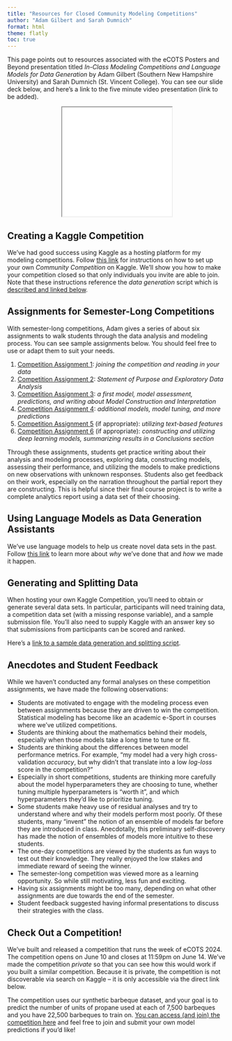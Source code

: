 ```yaml
---
title: "Resources for Closed Community Modeling Competitions"
author: "Adam Gilbert and Sarah Dumnich"
format: html
theme: flatly
toc: true
---
```


This page points out to resources associated with the eCOTS Posters and Beyond presentation titled *In-Class Modeling Competitions and Language Models for Data Generation* by Adam Gilbert (Southern New Hampshire University) and Sarah Dumnich (St. Vincent College). You can see our slide deck below, and here's a link to the five minute video presentation (link to be added).

<center>

<iframe class="slide-deck" src="eCOTS_SlideDeck.html" width="50%" height="250"></iframe>

</center>

## Creating a Kaggle Competition

We've had good success using Kaggle as a hosting platform for my modeling competitions. Follow [this link](https://agmath.github.io/eCOTSmodelingComps/HostingKaggleCompetitions.html){target="_blank"} for instructions on how to set up your own *Community Competition* on Kaggle. We'll show you how to make your competition closed so that only individuals you invite are able to join. Note that these instructions reference the *data generation* script which is [described and linked below](#data-gen).

## Assignments for Semester-Long Competitions

With semester-long competitions, Adam gives a series of about six assignments to walk students through the data analysis and modeling process. You can see sample assignments below. You should feel free to use or adapt them to suit your needs.

1. [Competition Assignment 1](https://agmath.github.io/ClassificationCourse/CA1.html){target="_blank"}: *joining the competition and reading in your data*
2. [Competition Assignment 2](https://agmath.github.io/ClassificationCourse/CA2.html){target="_blank"}: *Statement of Purpose and Exploratory Data Analysis*
3. [Competition Assignment 3](https://agmath.github.io/ClassificationCourse/CA3.html){target="_blank"}: *a first model, model assessment, predictions, and writing about Model Construction and Interpretation*
4. [Competition Assignment 4](https://agmath.github.io/ClassificationCourse/CA4.html){target="_blank"}: *additional models, model tuning, and more predictions*
5. [Competition Assignment 5](https://agmath.github.io/ClassificationCourse/CA5.html){target="_blank"} (if appropriate): *utilizing text-based features*
6. [Competition Assignment 6](https://agmath.github.io/ClassificationCourse/CA6.html){target="_blank"} (if appropriate): *constructing and utilizing deep learning models, summarizing results in a Conclusions section*

Through these assignments, students get practice writing about their analysis and modeling processes, exploring data, constructing models, assessing their performance, and utilizing the models to make predictions on new observations with unknown responses. Students also get feedback on their work, especially on the narration throughout the partial report they are constructing. This is helpful since their final course project is to write a complete analytics report using a data set of their choosing.

## Using Language Models as Data Generation Assistants

We've use language models to help us create novel data sets in the past. Follow [this link](https://agmath.github.io/eCOTSmodelingComps/LLM_DataGen.html){target="_blank"} to learn more about *why* we've done that and *how* we made it happen.

## Generating and Splitting Data{#data-gen}

When hosting your own Kaggle Competition, you'll need to obtain or generate several data sets. In particular, participants will need training data, a competition data set (with a missing response variable), and a sample submission file. You'll also need to supply Kaggle with an answer key so that submissions from participants can be scored and ranked.

Here's a [link to a sample data generation and splitting script](https://github.com/agmath/eCOTSmodelingComps/blob/main/BarbequeComp_DataGen.r){target="_blank"}.

## Anecdotes and Student Feedback

While we haven't conducted any formal analyses on these competition assignments, we have made the following observations:

+ Students are motivated to engage with the modeling process even between assignments because they are driven to win the competition. Statistical modeling has become like an academic e-Sport in courses where we've utilized competitions.
+ Students are thinking about the mathematics behind their models, especially when those models take a long time to tune or fit.
+ Students are thinking about the differences between model performance metrics. For example, "my model had a very high cross-validation *accuracy*, but why didn't that translate into a low *log-loss* score in the competition?"
+ Especially in short competitions, students are thinking more carefully about the model hyperparameters they are choosing to tune, whether tuning multiple hyperparameters is "worth it", and which hyperparameters they'd like to prioritize tuning.
+ Some students make heavy use of residual analyses and try to understand where and why their models perform most poorly. Of these students, many "invent" the notion of an ensemble of models far before they are introduced in class. Anecdotally, this preliminary self-discovery has made the notion of ensembles of models more intuitive to these students.
+ The one-day competitions are viewed by the students as fun ways to test out their knowledge. They really enjoyed the low stakes and immediate reward of seeing the winner.
+ The semester-long competition was viewed more as a learning opportunity. So while still motivating, less fun and exciting.
+ Having six assignments might be too many, depending on what other assignments are due towards the end of the semester.
+ Student feedback suggested having informal presentations to discuss their strategies with the class.

## Check Out a Competition!

We've built and released a competition that runs the week of eCOTS 2024. The competition opens on June 10 and closes at 11:59pm on June 14. We've made the competition *private* so that you can see how this would work if you built a similar competition. Because it is private, the competition is not discoverable via search on Kaggle -- it is only accessible via the direct link below.

The competition uses our synthetic barbeque dataset, and your goal is to predict the number of units of propane used at each of 7,500 barbeques and you have 22,500 barbeques to train on. [You can access (and join) the competition here](https://www.kaggle.com/t/c80bfae88f5e4b818743c61f065507ad) and feel free to join and submit your own model predictions if you'd like!
